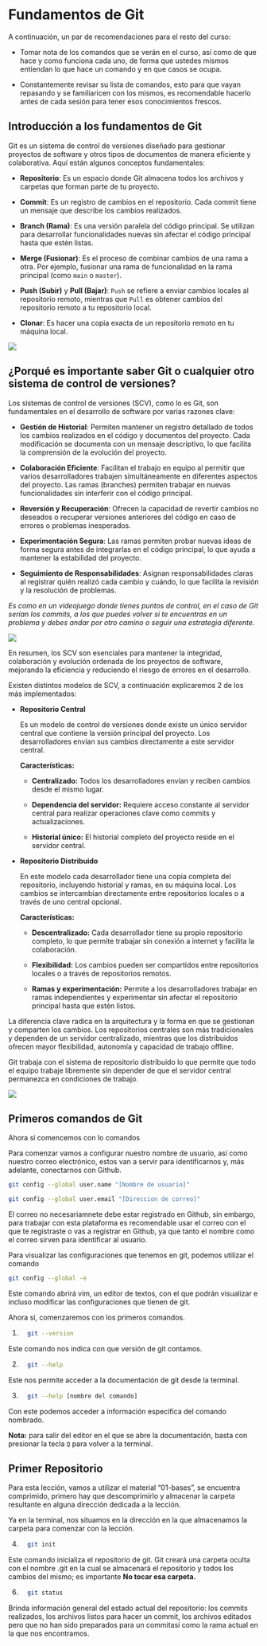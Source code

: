 # Fundamentos de Git

A continuación, un par de recomendaciones para el resto del curso:

-   Tomar nota de los comandos que se verán en el curso, así como de que hace y como funciona cada uno, de forma que ustedes mismos entiendan lo que hace un comando y en que casos se ocupa.

-   Constantemente revisar su lista de comandos, esto para que vayan repasando y se familiaricen con los mismos, es recomendable hacerlo antes de cada sesión para tener esos conocimientos frescos.

## Introducción a los fundamentos de Git

Git es un sistema de control de versiones diseñado para gestionar proyectos de software y otros tipos de documentos de manera eficiente y colaborativa. Aquí están algunos conceptos fundamentales:

-   **Repositorio**: Es un espacio donde Git almacena todos los archivos y carpetas que forman parte de tu proyecto.

-   **Commit**: Es un registro de cambios en el repositorio. Cada commit tiene un mensaje que describe los cambios realizados.

-   **Branch (Rama)**: Es una versión paralela del código principal. Se utilizan para desarrollar funcionalidades nuevas sin afectar el código principal hasta que estén listas.

-   **Merge (Fusionar)**: Es el proceso de combinar cambios de una rama a otra. Por ejemplo, fusionar una rama de funcionalidad en la rama principal (como `main` o `master`).

-   **Push (Subir)** y **Pull (Bajar)**: `Push` se refiere a enviar cambios locales al repositorio remoto, mientras que `Pull` es obtener cambios del repositorio remoto a tu repositorio local.

-   **Clonar**: Es hacer una copia exacta de un repositorio remoto en tu máquina local.

![](img/02_Fundamentos/SCV.png)


## ¿Porqué es importante saber Git o cualquier otro sistema de control de versiones?

Los sistemas de control de versiones (SCV), como lo es Git, son fundamentales en el desarrollo de software por varias razones clave:

-   **Gestión de Historial**: Permiten mantener un registro detallado de todos los cambios realizados en el código y documentos del proyecto. Cada modificación se documenta con un mensaje descriptivo, lo que facilita la comprensión de la evolución del proyecto.

-   **Colaboración Eficiente**: Facilitan el trabajo en equipo al permitir que varios desarrolladores trabajen simultáneamente en diferentes aspectos del proyecto. Las ramas (branches) permiten trabajar en nuevas funcionalidades sin interferir con el código principal.

-   **Reversión y Recuperación**: Ofrecen la capacidad de revertir cambios no deseados o recuperar versiones anteriores del código en caso de errores o problemas inesperados.

-   **Experimentación Segura**: Las ramas permiten probar nuevas ideas de forma segura antes de integrarlas en el código principal, lo que ayuda a mantener la estabilidad del proyecto.

-   **Seguimiento de Responsabilidades**: Asignan responsabilidades claras al registrar quién realizó cada cambio y cuándo, lo que facilita la revisión y la resolución de problemas.

*Es como en un videojuego donde tienes puntos de control, en el caso de Git serían los commits, a los que puedes volver si te encuentras en un problema y debes andar por otro camino o seguir una estrategia diferente.*

![](img/02_Fundamentos/version-control.png)

En resumen, los SCV son esenciales para mantener la integridad, colaboración y evolución ordenada de los proyectos de software, mejorando la eficiencia y reduciendo el riesgo de errores en el desarrollo.

Existen distintos modelos de SCV, a continuación explicaremos 2 de los más implementados:

-   **Repositorio Central**

    Es un modelo de control de versiones donde existe un único servidor central que contiene la versión principal del proyecto. Los desarrolladores envían sus cambios directamente a este servidor central.

    **Características:**

    -   **Centralizado:** Todos los desarrolladores envían y reciben cambios desde el mismo lugar.

    -   **Dependencia del servidor:** Requiere acceso constante al servidor central para realizar operaciones clave como commits y actualizaciones.

    -   **Historial único:** El historial completo del proyecto reside en el servidor central.

-   **Repositorio Distribuido**

    En este modelo cada desarrollador tiene una copia completa del repositorio, incluyendo historial y ramas, en su máquina local. Los cambios se intercambian directamente entre repositorios locales o a través de uno central opcional.

    **Características:**

    -   **Descentralizado:** Cada desarrollador tiene su propio repositorio completo, lo que permite trabajar sin conexión a internet y facilita la colaboración.

    -   **Flexibilidad:** Los cambios pueden ser compartidos entre repositorios locales o a través de repositorios remotos.

    -   **Ramas y experimentación:** Permite a los desarrolladores trabajar en ramas independientes y experimentar sin afectar el repositorio principal hasta que estén listos.

La diferencia clave radica en la arquitectura y la forma en que se gestionan y comparten los cambios. Los repositorios centrales son más tradicionales y dependen de un servidor centralizado, mientras que los distribuidos ofrecen mayor flexibilidad, autonomía y capacidad de trabajo offline.

Git trabaja con el sistema de repositorio distribuido lo que permite que todo el equipo trabaje libremente sin depender de que el servidor central permanezca en condiciones de trabajo.

![](img/02_Fundamentos/svn-vs-git.png)


## Primeros comandos de Git

Ahora sí comencemos con lo comandos

Para comenzar vamos a configurar nuestro nombre de usuario, así como nuestro correo electrónico, estos van a servir para identificarnos y, más adelante, conectarnos con Github.

``` bash
git config --global user.name "[Nombre de usuario]"
```

``` bash
git config --global user.email "[Direccion de correo]"
```

El correo no necesariamnete debe estar registrado en Github, sin embargo, para trabajar con esta plataforma es recomendable usar el correo con el que te registraste o vas a registrar en Github, ya que tanto el nombre como el correo sirven para identificar al usuario.

Para visualizar las configuraciones que tenemos en git, podemos utilizar el comando

``` bash
git config --global -e
```

Este comando abrirá vim, un editor de textos, con el que podrán visualizar e incluso modificar las configuraciones que tienen de git.

Ahora sí, comenzaremos con los primeros comandos.

1.  

    ``` bash
      git --version
    ```

  Este comando nos indica con que versión de git contamos.

2.  

    ``` bash
      git --help
    ```

  Este nos permite acceder a la documentación de git desde la terminal.

3.  

    ``` bash
      git --help [nombre del comando]
    ```

  Con este podemos acceder a información específica del comando nombrado.

**Nota:** para salir del editor en el que se abre la documentación, basta con presionar la tecla `Q` para volver a la terminal.

## Primer Repositorio

Para esta lección, vamos a utilizar el material "01-bases", se encuentra comprimido, primero hay que descomprimirlo y almacenar la carpeta resultante en alguna dirección dedicada a la lección.

Ya en la terminal, nos situamos en la dirección en la que almacenamos la carpeta para comenzar con la lección.

4.  

    ``` bash
      git init
    ```

  Este comando inicializa el repositorio de git. Git creará una carpeta oculta con el nombre .git en la cual se almacenará el repositorio y todos los cambios del mismo; es importante **No tocar esa carpeta.**

6.  

    ``` bash
      git status
    ```

  Brinda información general del estado actual del repositorio: los commits realizados, los archivos listos para hacer un commit, los archivos editados pero que no han sido preparados para un commitasí como la rama actual en la que nos encontramos.


